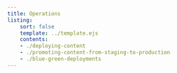 ```yaml
---
title: Operations
listing:
    sort: false
    template: ../template.ejs
    contents:
    - ./deploying-content
    - ./promoting-content-from-staging-to-production
    - ./blue-green-deployments
---
```

